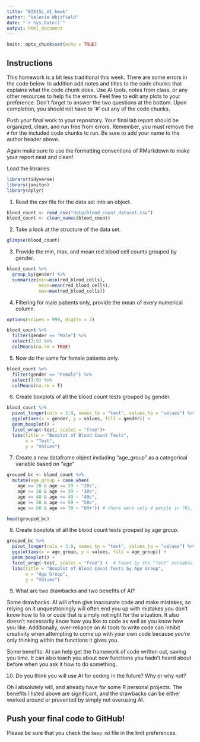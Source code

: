 ```yaml
---
title: "BIS15L_AI_hmwk"
author: "Valerie Whitfield"
date: "`r Sys.Date()`"
output: html_document
---
```


```r
knitr::opts_chunk$set(echo = TRUE)
```

## Instructions
This homework is a bit less traditional this week. There are some errors in the code below. In addition add notes and titles to the code chunks that explains what the code chunk does. Use AI tools, notes from class, or any other resources to help fix the errors. Feel free to edit any plots to your preference. Don't forget to answer the two questions at the bottom. Upon completion, you should not have to '#' out any of the code chunks.

Push your final work to your repository. Your final lab report should be organized, clean, and run free from errors. Remember, you must remove the `#` for the included code chunks to run. Be sure to add your name to the author header above.   

Again make sure to use the formatting conventions of RMarkdown to make your report neat and clean!  

Load the libraries
```r
library(tidyverse)
library(janitor)
library(dplyr)
```


1. Read the csv file for the data set into an object.
```r
blood_count <- read_csv("data/blood_count_dataset.csv")
blood_count <- clean_names(blood_count)
```

2. Take a look at the structure of the data set.
```r
glimpse(blood_count)
```

3. Provide the min, max, and mean red blood cell counts grouped by gender.
```r
blood_count %>% 
  group_by(gender) %>% 
  summarize(min=min(red_blood_cells),
            mean=mean(red_blood_cells),
            max=max(red_blood_cells))
```


4. Filtering for male patients only, provide the mean of every numerical column.
```r
options(scipen = 999, digits = 2)

blood_count %>% 
  filter(gender == "Male") %>%
  select(3:9) %>%
  colMeans(na.rm = TRUE)

```

5. Now do the same for female patients only. 
```r
blood_count %>% 
  filter(gender == "Female") %>%
  select(3:9) %>%
  colMeans(na.rm = T)
```


6. Create boxplots of all the blood count tests grouped by gender.
```r
blood_count %>%
  pivot_longer(cols = 3:9, names_to = "test", values_to = "values") %>%
  ggplot(aes(x = gender, y = values, fill = gender)) +
  geom_boxplot() +
  facet_wrap(~test, scales = "free")+
  labs(title = "Boxplot of Blood Count Tests",
       x = "Test",
       y = "Values")

```

7. Create a new dataframe object including "age_group" as a categorical variable based on "age" 
```r
grouped_bc <- blood_count %>%
  mutate(age_group = case_when(
    age >= 20 & age <= 29 ~ "20s",
    age >= 30 & age <= 39 ~ "30s",
    age >= 40 & age <= 49 ~ "40s",
    age >= 50 & age <= 59 ~ "50s",
    age >= 60 & age <= 70 ~ "60+")) # there were only 4 people in 70s, so I combined it with 60s

head(grouped_bc)

```

8. Create boxplots of all the blood count tests grouped by age group.
```r
grouped_bc %>%
  pivot_longer(cols = 3:9, names_to = "test", values_to = "values") %>%
  ggplot(aes(x = age_group, y = values, fill = age_group)) +
  geom_boxplot() +
  facet_wrap(~test, scales = "free") +  # Facet by the "Test" variable
  labs(title = "Boxplot of Blood Count Tests by Age Group",
       x = "Age Group",
       y = "Values")

```
9. What are two drawbacks and two benefits of AI?

Some drawbacks: AI will often give inaccurate code and make mistakes, so relying on it unquestioningly will often end you up with mistakes you don't know how to fix or code that is simply not right for the situation. It also doesn't necessarily know how you like to code as well as you know how you like. Additionally, over-reliance on AI tools to write code can inhibit creativity when attempting to come up with your own code because you're only thinking within the functions it gives you.

Some benefits: AI can help get the framework of code written out, saving you time. It can also teach you about new functions you hadn't heard about before when you ask it how to do something.

10. Do you think you will use AI for coding in the future? Why or why not?

Oh I absolutely will, and already have for some R personal projects. The benefits I listed above are significant, and the drawbacks can be either worked around or prevented by simply not overusing AI.


## Push your final code to GitHub!
Please be sure that you check the `keep md` file in the knit preferences. 